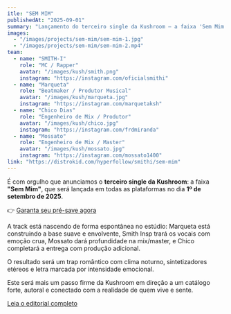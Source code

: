 ```yaml
---
itle: "SEM MIM"
publishedAt: "2025-09-01"
summary: "Lançamento do terceiro single da Kushroom — a faixa 'Sem Mim', disponível nas plataformas de streaming a partir de 1 de setembro de 2025"
images:
  - "/images/projects/sem-mim/sem-mim-1.jpg"
  - "/images/projects/sem-mim/sem-mim-2.mp4"
team:
  - name: "SMITH-I"
    role: "MC / Rapper"
    avatar: "/images/kush/smith.png"
    instagram: "https://instagram.com/oficialsmithi"
  - name: "Marqueta"
    role: "Beatmaker / Produtor Musical"
    avatar: "/images/kush/marqueta.jpg"
    instagram: "https://instagram.com/marquetaksh"
  - name: "Chico Dias"
    role: "Engenheiro de Mix / Produtor"
    avatar: "/images/kush/chico.jpg"
    instagram: "https://instagram.com/frdmiranda"
  - name: "Mossato"
    role: "Engenheiro de Mix / Master"
    avatar: "/images/kush/mossato.jpg"
    instagram: "https://instagram.com/mossato1400"
link: "https://distrokid.com/hyperfollow/smithi/sem-mim"
---
```


É com orgulho que anunciamos o **terceiro single da Kushroom**: a faixa **"Sem Mim"**, que será lançada em todas as plataformas no dia **1º de setembro de 2025**.

👉 [Garanta seu pré-save agora](https://distrokid.com/hyperfollow/smithi/sem-mim)

A track está nascendo de forma espontânea no estúdio: Marqueta está construindo a base suave e envolvente, Smith Insp trará os vocais com emoção crua, Mossato dará profundidade na mix/master, e Chico completará a entrega com produção adicional.

O resultado será um trap romântico com clima noturno, sintetizadores etéreos e letra marcada por intensidade emocional.

Este será mais um passo firme da Kushroom em direção a um catálogo forte, autoral e conectado com a realidade de quem vive e sente.

[Leia o editorial completo](/blog/sem-mim)
